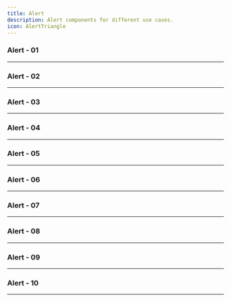 ```yaml
---
title: Alert
description: Alert components for different use cases.
icon: AlertTriangle
---
```


### Alert - 01


<Preview link="alert/alert-01">
    <Alert01 />
</Preview>

---

### Alert - 02


<Preview link="alert/alert-02">
    <Alert02 />
</Preview>

---

### Alert - 03


<Preview link="alert/alert-03">
    <Alert03 />
</Preview>

---

### Alert - 04


<Preview link="alert/alert-04">
    <Alert04 />
</Preview>

---

### Alert - 05


<Preview link="alert/alert-05">
    <Alert05 />
</Preview>

---

### Alert - 06


<Preview link="alert/alert-06">
    <Alert06 />
</Preview>

---

### Alert - 07


<Preview link="alert/alert-07">
    <Alert07 />
</Preview>

---

### Alert - 08


<Preview link="alert/alert-08">
    <Alert08 />
</Preview>

---

### Alert - 09


<Preview link="alert/alert-09">
    <Alert09 />
</Preview>

---

### Alert - 10


<Preview link="alert/alert-10">
    <Alert10 />
</Preview>

---
